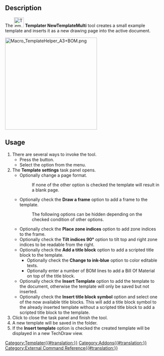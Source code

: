 {{UnfinishedDocu}}
<languages/>
<translate>

{{Docnav
|[[Templater_AuxView|AuxView]]
|[[Templater_NewTemplateWiki|NewTemplateWiki]]
|[[Templater_Workbench|Templater]]
|IconL=Templater_AuxView.svg
|IconR=Templater_NewTemplateWiki.svg
|IconC=Templater_workbench_icon.svg
}}

{{GuiCommand
|Name=Templater NewTemplateMulti
|MenuLocation=Templater → New Template Multi
|Workbenches=[[Templater_Workbench|Templater]]
|Shortcut=
}}

==Description==

The [[Image:Templater_NewTemplateMulti.svg|32px]] '''Templater NewTemplateMulti''' tool creates a small example template and inserts it as a new drawing page into the active document.

</translate>
[[Image:Macro_TemplateHelper_A3+BOM.png|300px]]
<translate>

{{Caption|Page with a generated template, ISO A3 + bill of material<br>(Image borrowed from the Macro TemplateHelper page)}}

==Usage==

# There are several ways to invoke the tool.
#* Press the {{Button|New Template Multi}} button.
#* Select the {{MenuCommand|Templater → New Template Multi}} option from the menu.
# The '''Template settings''' task panel opens.
#* Optionally change a page format.
#*: If none of the other option is checked the template will result in a blank page. 
#* Optionally check the '''Draw a frame''' option to add a frame to the template.
#*: The following options can be hidden depending on the checked condition of other options.
#* Optionally check the '''Place zone indices''' option to add zone indices to the frame.
#* Optionally check the '''Tilt indices 90°''' option to tilt top and right zone indices to be readable from the right.
#* Optionally check the '''Add a title block''' option to add a scripted title block to the template.
#** Optionally check the '''Change to ink-blue''' option to color editable texts.
#** Optionally enter a number of BOM lines to add a Bill Of Material on top of the title block.
#* Optionally check the '''Insert Template''' option to add the template to the document, otherwise the template will only be saved but not inserted.
#* Optionally check the '''Insert title block symbol''' option and select one of the now available title blocks. This will add a title block symbol to the already inserted template without a scripted title block to add a scripted title block to the template.
# Click {{Button|Ok}} to close the task panel and finish the tool.
# A new template will be saved in the {{MenuCommand|.../Mod/Templater/Resources}} folder.
# If the '''Insert template''' option is checked the created template will be displayed in a new TechDraw view.

{{Docnav
|[[Templater_AuxView|AuxView]]
|[[Templater_NewTemplateWiki|NewTemplateWiki]]
|[[Templater_Workbench|Templater]]
|IconL=Templater_AuxView.svg
|IconR=Templater_NewTemplateWiki.svg
|IconC=Templater_workbench_icon.svg
}}

</translate>
[[Category:Templater{{#translation:}}]]
[[Category:Addons{{#translation:}}]]
[[Category:External Command Reference{{#translation:}}]]